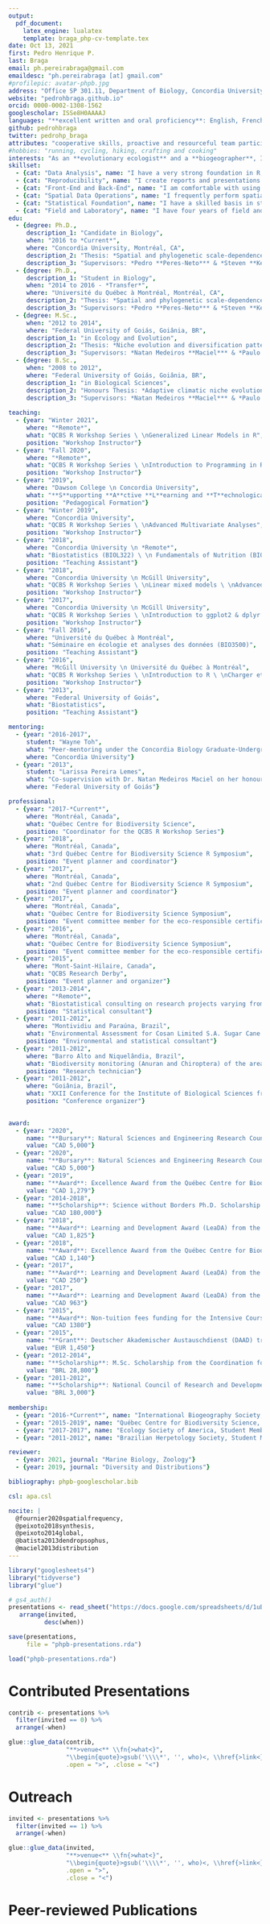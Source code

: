 ```yaml
---
output:
  pdf_document:
    latex_engine: lualatex
    template: braga_php-cv-template.tex
date: Oct 13, 2021
first: Pedro Henrique P. 
last: Braga
email: ph.pereirabraga@gmail.com
emaildesc: "ph.pereirabraga [at] gmail.com"
#profilepic: avatar-phpb.jpg
address: "Office SP 301.11, Department of Biology, Concordia University"
website: "pedrohbraga.github.io"
orcid: 0000-0002-1308-1562
googlescholar: ISSe8H0AAAAJ
languages: "**excellent written and oral proficiency**: English, French, Portuguese; **studied**: Japanese, German"
github: pedrohbraga
twitter: pedrohp_braga
attributes: "cooperative skills, proactive and resourceful team participation, adaptive management and organisational skills, public speaking and communication, cheerful $\\Summertree$"
#hobbies: "running, cycling, hiking, crafting and cooking"
interests: "As an **evolutionary ecologist** and a **biogeographer**, I am interested in using information on the **evolutionary history of species** and their **ecological attributes** to understand how **processes and mechanisms that generate biodiversity patterns**. In my research, I stress the **importance of phylogenetic and spatial scales and historical components of ecological and evolutionary drivers**. I practice and promote **open and reproducible science**. I am dedicated towards the integration of evidence-based **active learning strategies** in my **teaching** and **scientific communication** abilities. I also actively participate and contribute in the **organisation and implementation of academic projects** and workshop series."
skillset: 
  - {cat: "Data Analysis", name: "I have a very strong foundation in R, where I concentrate most of my work. I have limited experience using Julia, SQL and MatLab."}
  - {cat: "Reproducibility", name: "I create reports and presentations using RMarkdown, markdown, Sweave, RShiny, and LaTeX. I collaborate and perform version control using Git."}
  - {cat: "Front-End and Back-End", name: "I am comfortable with using UNIX/Linux shell, and have limited experience with HTML, Go and CSS."}
  - {cat: "Spatial Data Operations", name: "I frequently perform spatial data operations using simple features and other R implementations (sf, sp, raster, rgeos, and others). I also have formal training and experience in using ArcGIS, QGIS, GDAL, GEOS and PROJ."}
  - {cat: "Statistical Foundation", name: "I have a skilled basis in statistical and quantitative methods. I frequently apply univariate and multivariate statistics (including, generalized linear (mixed) models, generalized additive models, Eigenanalysis-based models, autoregressive and filtering models), Bayesian inference (BAMM), and extend them to simulations, species distribution models, and spatial and phylogenetic comparative methods (under parallel computing, if necessary)."}
  - {cat: "Field and Laboratory", name: "I have four years of field and laboratory experience in bioacustics, zoology, sampling techniques, and identification of bats and frogs."}
edu:
  - {degree: Ph.D.,
     description_1: "Candidate in Biology",
     when: "2016 to *Current*",
     where: "Concordia University, Montréal, CA",
     description_2: "Thesis: *Spatial and phylogenetic scale-dependence in the evolutionary and ecological determinants of diversity patterns in bats*",
     description_3: "Supervisors: *Pedro **Peres-Neto*** & *Steven **Kembel***"}
  - {degree: Ph.D.,
     description_1: "Student in Biology",
     when: "2014 to 2016 - *Transfer*",
     where: "Université du Québec à Montréal, Montréal, CA",
     description_2: "Thesis: *Spatial and phylogenetic scale-dependence in the evolutionary and ecological determinants of diversity patterns in bats*",
     description_3: "Supervisors: *Pedro **Peres-Neto*** & *Steven **Kembel***"}
  - {degree: M.Sc.,
     when: "2012 to 2014",
     where: "Federal University of Goiás, Goiânia, BR",
     description_1: "in Ecology and Evolution",
     description_2: "Thesis: *Niche evolution and diversification patterns in Neotropical anurans*",
     description_3: "Supervisors: *Natan Medeiros **Maciel*** & *Paulo **De Marco***"}
  - {degree: B.Sc.,
     when: "2008 to 2012",
     where: "Federal University of Goiás, Goiânia, BR",
     description_1: "in Biological Sciences",
     description_2: "Honours Thesis: *Adaptive climatic niche evolution in bufonid frogs*",
     description_3: "Supervisors: *Natan Medeiros **Maciel*** & *Paulo **De Marco***"}
     
teaching:
  - {year: "Winter 2021", 
     where: "*Remote*", 
     what: "QCBS R Workshop Series \ \nGeneralized Linear Models in R",
     position: "Workshop Instructor"}  
  - {year: "Fall 2020", 
     where: "*Remote*", 
     what: "QCBS R Workshop Series \ \nIntroduction to Programming in R",
     position: "Workshop Instructor"}
  - {year: "2019", 
     where: "Dawson College \n Concordia University", 
     what: "**S**upporting **A**ctive **L**earning and **T**echnological **I**nnovation in **S**tudies of **E**ducation (SALTISE)",
     position: "Pedagogical Formation"}
  - {year: "Winter 2019", 
     where: "Concordia University", 
     what: "QCBS R Workshop Series \ \nAdvanced Multivariate Analyses",
     position: "Workshop Instructor"}
  - {year: "2018", 
     where: "Concordia University \n *Remote*", 
     what: "Biostatistics (BIOL322) \ \n Fundamentals of Nutrition (BIOL203) \ \n Fundamentals of Nutrition (eBIOL203)",
     position: "Teaching Assistant"}
  - {year: "2018", 
     where: "Concordia University \n McGill University",
     what: "QCBS R Workshop Series \ \nLinear mixed models \ \nAdvanced multivariate analyses \ \nProgramming in R \ \nGeneralized Linear Mixed Models \ \nMultivariate Analyses",
     position: "Workshop Instructor"}
  - {year: "2017", 
     where: "Concordia University \n McGill University", 
     what: "QCBS R Workshop Series \ \nIntroduction to ggplot2 & dplyr \ \nLinear Models in R \ \nGeneralized Linear Mixed Models \ \nMultivariate Analyses",
     position: "Workshop Instructor"}
  - {year: "Fall 2016", 
     where: "Université du Québec à Montréal", 
     what: "Séminaire en écologie et analyses des données (BIO3500)",
     position: "Teaching Assistant"}
  - {year: "2016", 
     where: "McGill University \n Université du Québec à Montréal", 
     what: "QCBS R Workshop Series \ \nIntroduction to R \ \nCharger et manipuler des données en R \ \nLoading and manipulating data in R \ \nIntroduction to ggplot \ \nLinear models \ \nProgramming in R \ \nLinear mixed models \ \nAdvanced multivariate analyses",
     position: "Workshop Instructor"}
  - {year: "2013",
     where: "Federal University of Goiás", 
     what: "Biostatistics",
     position: "Teaching Assistant"}

mentoring:
  - {year: "2016-2017",
     student: "Wayne Toh",
     what: "Peer-mentoring under the Concordia Biology Graduate-Undergraduate Mentorship Program",
     where: "Concordia University"}
  - {year: "2013", 
     student: "Larissa Pereira Lemes",
     what: "Co-supervision with Dr. Natan Medeiros Maciel on her honour thesis: *Effectiveness and priority areas for anuran conservation in Brazil*",
     where: "Federal University of Goiás"}

professional:
  - {year: "2017-*Current*", 
     where: "Montréal, Canada", 
     what: "Québec Centre for Biodiversity Science",
     position: "Coordinator for the QCBS R Workshop Series"}
  - {year: "2018", 
     where: "Montréal, Canada", 
     what: "3rd Québec Centre for Biodiversity Science R Symposium",
     position: "Event planner and coordinator"}
  - {year: "2017", 
     where: "Montréal, Canada", 
     what: "2nd Québec Centre for Biodiversity Science R Symposium",
     position: "Event planner and coordinator"}
  - {year: "2017", 
     where: "Montréal, Canada", 
     what: "Québec Centre for Biodiversity Science Symposium",
     position: "Event committee member for the eco-responsible certification"}
  - {year: "2016", 
     where: "Montréal, Canada", 
     what: "Québec Centre for Biodiversity Science Symposium",
     position: "Event committee member for the eco-responsible certification"}          
  - {year: "2015", 
     where: "Mont-Saint-Hilaire, Canada", 
     what: "QCBS Research Derby",
     position: "Event planner and organizer"}         
  - {year: "2013-2014", 
     where: "*Remote*", 
     what: "Biostatistical consulting on research projects varying from clinical study designs to ecological research",
     position: "Statistical consultant"}
  - {year: "2011-2012", 
     where: "Montividiu and Paraúna, Brazil", 
     what: "Environmental Assessment for Cosan Limited S.A. Sugar Cane Industries",
     position: "Environmental and statistical consultant"}
  - {year: "2011-2012", 
     where: "Barro Alto and Niquelândia, Brazil", 
     what: "Biodiversity monitoring (Anuran and Chiroptera) of the areas that are directly influenced by Anglo American's mining activities as part of an agreement with the Federal University of Goiás",
     position: "Research technician"}
  - {year: "2011-2012", 
     where: "Goiânia, Brazil",
     what: "XXII Conference for the Institute of Biological Sciences from the Federal University of Goiás",
     position: "Conference organizer"}
     

award:
  - {year: "2020", 
     name: "**Bursary**: Natural Sciences and Engineering Research Council (NSERC) Discovery Grant",
     value: "CAD 5,000"}
  - {year: "2020", 
     name: "**Bursary**: Natural Sciences and Engineering Research Council (NSERC) Discovery Grant",
     value: "CAD 5,000"}
  - {year: "2019", 
     name: "**Award**: Excellence Award from the Québec Centre for Biodiversity Science (QCBS)", 
     value: "CAD 1,279"}
  - {year: "2014-2018",
     name: "**Scholarship**: Science without Borders Ph.D. Scholarship from the National Council of Research and Development (CNPq) (249289/2013-0)",
     value: "CAD 180,000"}
  - {year: "2018", 
     name: "**Award**: Learning and Development Award (LeaDA) from the Québec Centre for Biodiversity Science (QCBS)", 
     value: "CAD 1,825"}
  - {year: "2018", 
     name: "**Award**: Excellence Award from the Québec Centre for Biodiversity Science (QCBS)", 
     value: "CAD 1,140"}
  - {year: "2017", 
     name: "**Award**: Learning and Development Award (LeaDA) from the Québec Centre for Biodiversity Science (QCBS)", 
     value: "CAD 250"}
  - {year: "2017", 
     name: "**Award**: Learning and Development Award (LeaDA) from the Québec Centre for Biodiversity Science (QCBS)", 
     value: "CAD 963"}
  - {year: "2015", 
     name: "**Award**: Non-tuition fees funding for the Intensive Course in Biodiversity Science from the Québec Centre for Biodiversity Science (QCBS)", 
     value: "CAD 1380"}
  - {year: "2015", 
     name: "**Grant**: Deutscher Akademischer Austauschdienst (DAAD) travel grant for the 2015 iDiv Summer School on Biodiversity Synthesis", 
     value: "EUR 1,450"}
  - {year: "2012-2014", 
     name: "**Scholarship**: M.Sc. Scholarship from the Coordination for the Improvement of Higher Education Personnel (CAPES)", 
     value: "BRL 28,800"}
  - {year: "2011-2012", 
     name: "**Scholarship**: National Council of Research and Development (CNPq) Undergraduate Research Scholarship",
     value: "BRL 3,000"}
     
membership: 
  - {year: "2016-*Current*", name: "International Biogeography Society, Student Member"}
  - {year: "2015-2019", name: "Québec Centre for Biodiversity Science, Student Representative"}
  - {year: "2017-2017", name: "Ecology Society of America, Student Member"}
  - {year: "2011-2012", name: "Brazilian Herpetology Society, Student Member"}

reviewer:
  - {year: 2021, journal: "Marine Biology, Zoology"}
  - {year: 2019, journal: "Diversity and Distributions"}

bibliography: phpb-googlescholar.bib

csl: apa.csl

nocite: |
  @fournier2020spatialfrequency,
  @peixoto2018synthesis, 
  @peixoto2014global, 
  @batista2013dendropsophus,
  @maciel2013distribution
---
```


```r
library("googlesheets4")
library("tidyverse")
library("glue")
```


```r
# gs4_auth()
presentations <- read_sheet("https://docs.google.com/spreadsheets/d/1uBPoPzRA4aY4tSeYbMXjpqEYKE0aGUEzKEopnxYyd9k/edit?usp=sharing") %>%
   arrange(invited, 
          desc(when))

save(presentations, 
     file = "phpb-presentations.rda")
```

```r
load("phpb-presentations.rda")
```

# Contributed Presentations
\vspace{-0.05cm}

```r
contrib <- presentations %>%
  filter(invited == 0) %>%
  arrange(-when)

glue::glue_data(contrib, 
                "**>venue<** \\fn{>what<}",
                "\\begin{quote}>gsub('\\\\*', '', who)<, \\href{>link<}{>title<}. \\textit{>venue<}. (>when<). >where<.\\end{quote}",
                .open = ">", .close = "<")
```

# Outreach
\vspace{-0.05cm}

```r
invited <- presentations %>%
  filter(invited == 1) %>%
  arrange(-when)

glue::glue_data(invited, 
                "**>venue<** \\fn{>what<}",
                "\\begin{quote}>gsub('\\\\*', '', who)<, \\href{>link<}{>title<}. \\textit{>venue<}. (>when<). >where<.\\end{quote}",
                .open = ">", 
                .close = "<")
```

# Peer-reviewed Publications
\vspace{-0.05cm}
